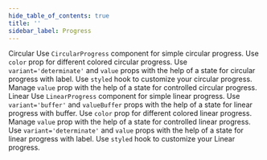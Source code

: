 ```yaml
---
hide_table_of_contents: true
title: ''
sidebar_label: Progress
---
```




<Grid container spacing={6}>
  <PageHeader 
    title='Progress'
    subtitle='Progress indicators commonly known as spinners, express an unspecified wait time or display the length
    of a process.'
    href='https://mui.com/material-ui/react-progress/'
  />
  <Grid item xs={12}>
    <Typography variant='h5'>Circular</Typography>
  </Grid>
  <Grid item xs={12} lg={6}>
    <CardSnippet
      title='Indeterminate'
      code={SourceCodeProgressCircularIndeterminate}
    >
      <Typography sx={{ mb: 4 }}>
        Use <code>CircularProgress</code> component for simple circular progress.
      </Typography>
      <ProgressCircularIndeterminate />
    </CardSnippet>
  </Grid>
  <Grid item xs={12} lg={6}>
    <CardSnippet
      title='Colors'
      code={SourceCodeProgressCircularColors}
    >
      <Typography sx={{ mb: 4 }}>
        Use <code>color</code> prop for different colored circular progress.
      </Typography>
      <ProgressCircularColors />
    </CardSnippet>
  </Grid>
  <Grid item xs={12} lg={6}>
    <CardSnippet
      title='With label'
      code={SourceCodeProgressCircularWithLabel}
    >
      <Typography sx={{ mb: 4 }}>
        Use <code>variant='determinate'</code> and <code>value</code> props with the help of a state for circular progress with label.
      </Typography>
      <ProgressCircularWithLabel />
    </CardSnippet>
  </Grid>
  <Grid item xs={12} lg={6}>
    <CardSnippet
      title='Customization'
      code={SourceCodeProgressCustomization}
    >
      <Typography sx={{ mb: 4 }}>
        Use <code>styled</code> hook to customize your circular progress.
      </Typography>
      <ProgressCustomization />
    </CardSnippet>
  </Grid>
  <Grid item xs={12}>
    <CardSnippet
      title='Controlled and Uncontrolled'
      code={SourceCodeProgressCircularControlledUncontrolled}
    >
      <Typography sx={{ mb: 4 }}>
        Manage <code>value</code> prop with the help of a state for controlled circular progress.
      </Typography>
      <ProgressCircularControlledUncontrolled />
    </CardSnippet>
  </Grid>
  <Grid item xs={12}>
    <Typography variant='h5'>Linear</Typography>
  </Grid>
  <Grid item xs={12} lg={6}>
    <CardSnippet
      title='Indeterminate'
      code={SourceCodeProgressLinearIndeterminate}
    >
      <Typography sx={{ mb: 4 }}>
        Use <code>LinearProgress</code> component for simple linear progress.
      </Typography>
      <ProgressLinearIndeterminate />
    </CardSnippet>
  </Grid>
  <Grid item xs={12} lg={6}>
    <CardSnippet
      title='Buffer'
      code={SourceCodeProgressLinearBuffer}
    >
      <Typography sx={{ mb: 4 }}>
        Use <code>variant='buffer'</code> and <code>valueBuffer</code> props with the help of a state for linear progress with buffer.
      </Typography>
      <ProgressLinearBuffer />
    </CardSnippet>
  </Grid>
  <Grid item xs={12} lg={6}>
    <CardSnippet
      title='Colors'
      code={SourceCodeProgressLinearColors}
    >
      <Typography sx={{ mb: 4 }}>
        Use <code>color</code> prop for different colored linear progress.
      </Typography>
      <ProgressLinearColors />
    </CardSnippet>
  </Grid>
  <Grid item xs={12} lg={6}>
    <CardSnippet
      title='Controlled and Uncontrolled'
      code={SourceCodeProgressLinearControlledUncontrolled}
    >
      <Typography sx={{ mb: 4 }}>
        Manage <code>value</code> prop with the help of a state for controlled linear progress.
      </Typography>
      <ProgressLinearControlledUncontrolled />
    </CardSnippet>
  </Grid>
  <Grid item xs={12} lg={6}>
    <CardSnippet
      title='With Label'
      code={SourceCodeProgressLinearWithLabel}
    >
      <Typography sx={{ mb: 4 }}>
        Use <code>variant='determinate'</code> and <code>value</code> props with the help of a state for linear progress with label.
      </Typography>
      <ProgressLinearWithLabel />
    </CardSnippet>
  </Grid>
  <Grid item xs={12} lg={6}>
    <CardSnippet
      title='Customization'
      code={SourceCodeProgressLinearCustomization}
    >
      <Typography sx={{ mb: 4 }}>
        Use <code>styled</code> hook to customize your Linear progress.
      </Typography>
      <ProgressLinearCustomization />
    </CardSnippet>
  </Grid>
</Grid>